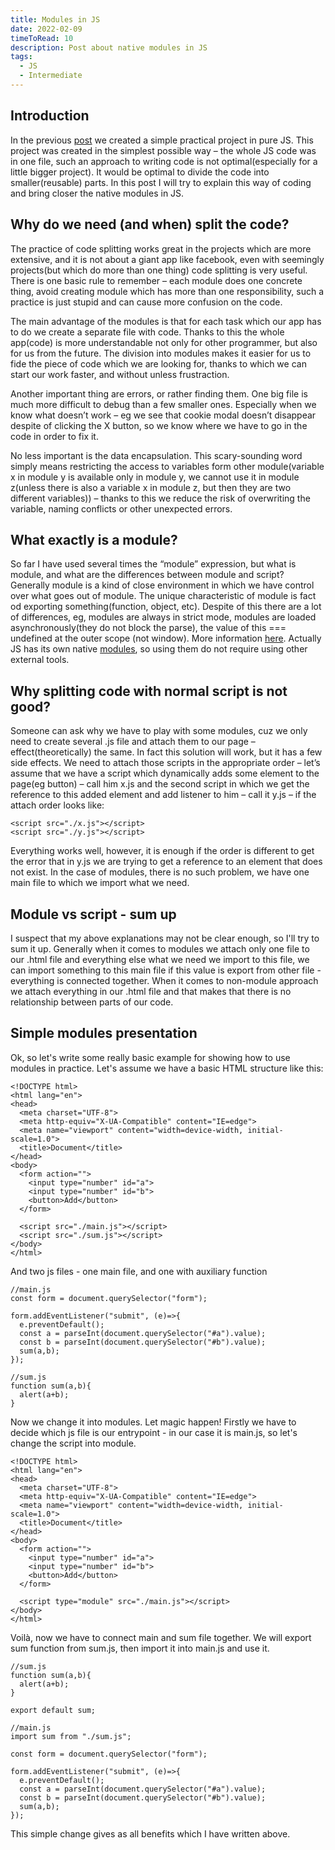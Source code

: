 ```yaml
---
title: Modules in JS
date: 2022-02-09
timeToRead: 10
description: Post about native modules in JS
tags:
  - JS
  - Intermediate
---
```

<article>
  <h2>Introduction</h2>
  <p>In the previous <a href="https://myblog96921.gatsbyjs.io/simple-practical-project" target="_blank">post</a> we created a simple practical project in pure JS. This project was created in the simplest possible way – the whole JS code was in one file, such an approach to writing code is not optimal(especially for a little bigger project). It would be optimal to divide the code into smaller(reusable) parts. In this post I will try to explain this way of coding and bring closer the native modules in JS.</p>
</article>

<article>
  <h2>Why do we need (and when) split the code?</h2>
  <p>The practice of code splitting works great in the projects which are more extensive, and it is not about a giant app like facebook, even with seemingly projects(but which do more than one thing) code splitting is very useful. There is one basic rule to remember – each module does one concrete thing, avoid creating module which has more than one responsibility, such a practice is just stupid and can cause more confusion on the code.</p>

  <p>The main advantage of the modules is that for each task which our app has to do we create a separate file with code. Thanks to this the whole app(code) is more understandable not only for other programmer, but also for us from the future. The division into modules makes it easier for us to fide the piece of code which we are looking for, thanks to which we can start our work faster, and without unless frustraction.</p>

  <p>Another important thing are errors, or rather finding them. One big file is much more difficult to debug than a few smaller ones. Especially when we know what doesn’t work – eg we see that cookie modal doesn’t disappear despite of clicking the X button, so we know where we have to go in the code in order to fix it.</p>

  <p>No less important is the data encapsulation. This scary-sounding word simply means restricting the access to variables form other module(variable x in module y is available only in module y, we cannot use it in module z(unless there is also a variable x in module z, but then they are two different variables)) – thanks to this we reduce the risk of overwriting the variable, naming conflicts or other unexpected errors.</p>
</article>

<article>
  <h2>What exactly is a module?</h2>
  <p>So far I have used several times the “module” expression, but what is module, and what are the differences between module and script? Generally module is a kind of close environment in which we have control over what goes out of module. The unique characteristic of module is fact  od exporting something(function, object, etc). Despite of this there are a lot of differences, eg, modules are always in strict mode, modules are loaded asynchronously(they do not block the parse), the value of this === undefined at the outer scope (not window). More information <a href="https://stackoverflow.com/questions/39652618/classic-scripts-vs-module-scripts-in-javascript" target="_blank">here</a>. Actually JS has its own native <a href="https://hacks.mozilla.org/2015/08/es6-in-depth-modules/" target="_blank">modules</a>, so using them do not require using other external tools.</p>
</article>

<article>
  <h2>Why splitting code with normal script is not good?</h2>
  <p>Someone can ask why we have to play with some modules, cuz we only need to create several .js file and attach them to our page – effect(theoretically) the same. In fact this solution will work, but it has a few side effects. We need to attach those scripts in the appropriate order – let’s assume that we have a script which dynamically adds some element to the page(eg button) – call him x.js and the second script in which we get the reference to this added element and add listener to him – call it y.js – if the attach order looks like:</p>

```html:title=HTML-1
<script src="./x.js"></script>
<script src="./y.js"></script>
```

<p>Everything works well, however, it is enough if the order is different to get the error that in y.js we are trying to get a reference to an element that does not exist. In the case of modules, there is no such problem, we have one main file to which we import what we need.</p>
</article>

<article>
  <h2>Module vs script - sum up</h2>
  <p>I suspect that my above explanations may not be clear enough, so I'll try to sum it up. Generally when it comes to modules we attach only one file to our .html file and everything else what we need we import to this file, we can import something to this main file if this value is export from other file - everything is connected together. When it comes to non-module approach we attach everything in our .html file and that makes that there is no relationship between parts of our code.</p>
</article>

<article>
  <h2>Simple modules presentation</h2>
  <p>Ok, so let's write some really basic example for showing how to use modules in practice. Let's assume we have a basic HTML structure like this:</p>

```html:title=HTML-2
<!DOCTYPE html>
<html lang="en">
<head>
  <meta charset="UTF-8">
  <meta http-equiv="X-UA-Compatible" content="IE=edge">
  <meta name="viewport" content="width=device-width, initial-scale=1.0">
  <title>Document</title>
</head>
<body>
  <form action="">
    <input type="number" id="a">
    <input type="number" id="b">
    <button>Add</button>
  </form>

  <script src="./main.js"></script>
  <script src="./sum.js"></script>
</body>
</html>
```

<p>And two js files - one main file, and one with auxiliary function</p>

```js:title=JS-1
//main.js
const form = document.querySelector("form");

form.addEventListener("submit", (e)=>{
  e.preventDefault();
  const a = parseInt(document.querySelector("#a").value);
  const b = parseInt(document.querySelector("#b").value);
  sum(a,b);
});

```

```js:title=JS-2
//sum.js
function sum(a,b){
  alert(a+b);
}

```

<p>Now we change it into modules. Let magic happen! Firstly we have to decide which js file is our entrypoint - in our case it is main.js, so let's change the script into module.</p>

```html:title=HTML-3
<!DOCTYPE html>
<html lang="en">
<head>
  <meta charset="UTF-8">
  <meta http-equiv="X-UA-Compatible" content="IE=edge">
  <meta name="viewport" content="width=device-width, initial-scale=1.0">
  <title>Document</title>
</head>
<body>
  <form action="">
    <input type="number" id="a">
    <input type="number" id="b">
    <button>Add</button>
  </form>

  <script type="module" src="./main.js"></script>
</body>
</html>
```
<p>Voilà, now we have to connect main and sum file together. We will export sum function from sum.js, then import it into main.js and use it.</p>

```js:title=JS-3
//sum.js
function sum(a,b){
  alert(a+b);
}

export default sum;

```

```js:title=JS-4
//main.js
import sum from "./sum.js";

const form = document.querySelector("form");

form.addEventListener("submit", (e)=>{
  e.preventDefault();
  const a = parseInt(document.querySelector("#a").value);
  const b = parseInt(document.querySelector("#b").value);
  sum(a,b);
});

```
<p>This simple change gives as all benefits which I have written above.</p>
</article>